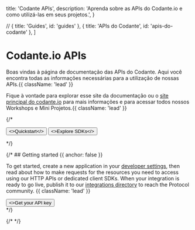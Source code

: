 
  title: 'Codante APIs',
  description:
    'Aprenda sobre as APIs do Codante.io e como utilizá-las em seus projetos.',
}

  // { title: 'Guides', id: 'guides' },
  { title: 'APIs do Codante', id: 'apis-do-codante' },
]

<HeroPattern />

# Codante.io APIs

Boas vindas à página de documentação das APIs do Codante. Aqui você encontra todas as informações necessárias para a utilização de nossas APIs.{{ className: 'lead' }}

Fique à vontade para explorar esse site da documentação ou o <a href="https://codante.io" target='_blank'>site principal do codante.io</a> para mais informações e para acessar todos nossos Workshops e Mini Projetos.{{ className: 'lead' }}

{/* <div className="not-prose mb-16 mt-6 flex gap-3">
  <Button href="/quickstart" arrow="right">
    <>Quickstart</>
  </Button>
  <Button href="/sdks" variant="outline">
    <>Explore SDKs</>
  </Button>
</div> */}

{/* ## Getting started {{ anchor: false }}

To get started, create a new application in your [developer settings](#), then read about how to make requests for the resources you need to access using our HTTP APIs or dedicated client SDKs. When your integration is ready to go live, publish it to our [integrations directory](#) to reach the Protocol community. {{ className: 'lead' }}

<div className="not-prose">
  <Button href="/sdks" variant="text" arrow="right">
    <>Get your API key</>
  </Button>
</div> */}

{/* <Guides /> */}

<Resources />
